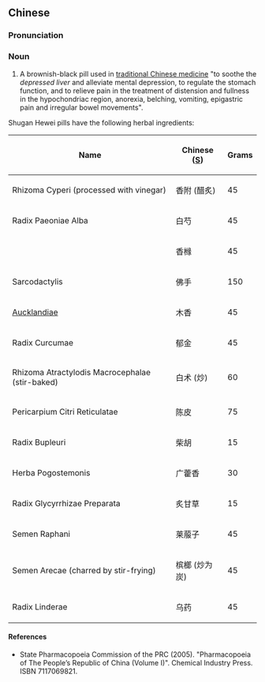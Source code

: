 ==Chinese==
{{zh-forms}}

===Pronunciation===
{{zh-pron
|m=shūgān héwèi wán
|cat=n
}}

===Noun===
{{zh-noun}}

# A brownish-black pill used in [[traditional Chinese medicine]] "to soothe the ''depressed liver'' and alleviate mental depression, to regulate the stomach function, and to relieve pain in the treatment of distension and fullness in the hypochondriac region, anorexia, belching, vomiting, epigastric pain and irregular bowel movements".

Shugan Hewei pills have the following herbal ingredients:

{| class="wikitable sortable"
|-
!Name
!Chinese ([[Simplified Chinese|S]])
!Grams
|-
|Rhizoma Cyperi (processed with vinegar)
|香附 (醋炙)
| 45
|-
|Radix Paeoniae Alba
|白芍
| 45
|-
| {{l|la|fructus|Fructus}} {{l|mul|Citrus|Citri}}
|香橼
|45
|-
|Sarcodactylis
|佛手
| 150
|-
| {{l|la|radix|Radix}} [[Aucklandia|Aucklandiae]]
|木香
| 45
|-
|Radix Curcumae
|郁金
| 45
|-
|Rhizoma Atractylodis Macrocephalae (stir-baked)
|白术 (炒)
| 60
|-
|Pericarpium Citri Reticulatae
|陈皮
| 75
|-
|Radix Bupleuri
|柴胡
| 15
|-
|Herba Pogostemonis
|广藿香
| 30
|-
|Radix Glycyrrhizae Preparata
|炙甘草
| 15
|-
|Semen Raphani
|莱菔子
| 45
|-
|Semen Arecae (charred by stir-frying)
|槟榔 (炒为炭)
| 45
|-
|Radix Linderae
|乌药
| 45
|}

====References====
* State Pharmacopoeia Commission of the PRC (2005). "Pharmacopoeia of The People’s Republic of China (Volume I)". Chemical Industry Press. ISBN 7117069821.